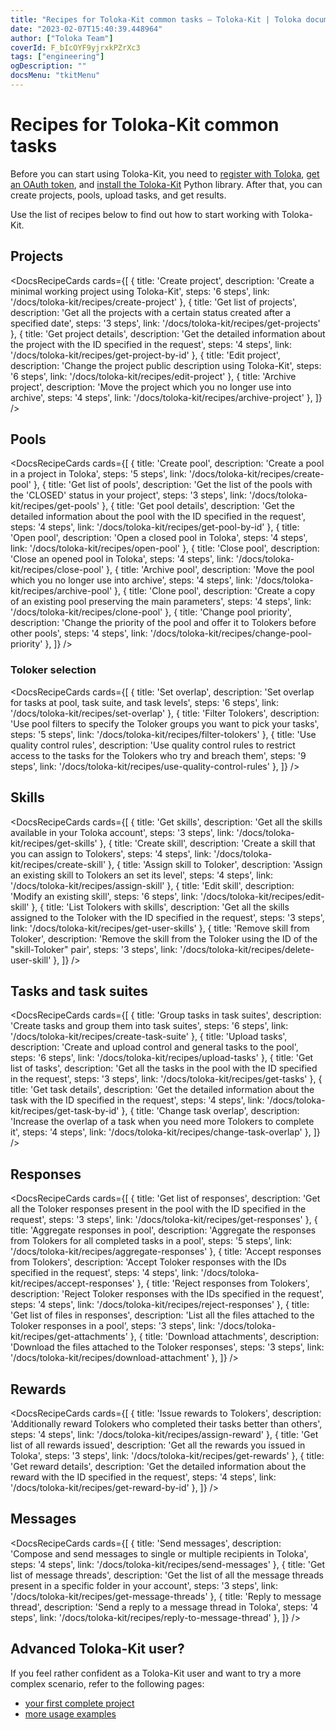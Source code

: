 ```yaml
---
title: "Recipes for Toloka-Kit common tasks — Toloka-Kit | Toloka documentation"
date: "2023-02-07T15:40:39.448964"
author: ["Toloka Team"]
coverId: F_bIcOYF9yjrxkPZrXc3
tags: ["engineering"]
ogDescription: ""
docsMenu: "tkitMenu"
---
```


# Recipes for Toloka-Kit common tasks

Before you can start using Toloka-Kit, you need to [register with Toloka](/docs/guide/access), [get an OAuth token](/docs/toloka-kit/registration), and [install the Toloka-Kit](/docs/toloka-kit/quick-start) Python library. After that, you can create projects, pools, upload tasks, and get results.

Use the list of recipes below to find out how to start working with Toloka-Kit.

## Projects

<DocsRecipeCards cards={[
  {
    title: 'Create project',
    description: 'Create a minimal working project using Toloka-Kit',
    steps: '6 steps',
    link: '/docs/toloka-kit/recipes/create-project'
  },
  {
    title: 'Get list of projects',
    description: 'Get all the projects with a certain status created after a specified date',
    steps: '3 steps',
    link: '/docs/toloka-kit/recipes/get-projects'
  },
  {
    title: 'Get project details',
    description: 'Get the detailed information about the project with the ID specified in the request',
    steps: '4 steps',
    link: '/docs/toloka-kit/recipes/get-project-by-id'
  },
  {
    title: 'Edit project',
    description: 'Change the project public description using Toloka-Kit',
    steps: '6 steps',
    link: '/docs/toloka-kit/recipes/edit-project'
  },
  {
    title: 'Archive project',
    description: 'Move the project which you no longer use into archive',
    steps: '4 steps',
    link: '/docs/toloka-kit/recipes/archive-project'
  },
]} />

## Pools

<DocsRecipeCards cards={[
  {
    title: 'Create pool',
    description: 'Create a pool in a project in Toloka',
    steps: '5 steps',
    link: '/docs/toloka-kit/recipes/create-pool'
  },
  {
    title: 'Get list of pools',
    description: 'Get the list of the pools with the \'CLOSED\' status in your project',
    steps: '3 steps',
    link: '/docs/toloka-kit/recipes/get-pools'
  },
  {
    title: 'Get pool details',
    description: 'Get the detailed information about the pool with the ID specified in the request',
    steps: '4 steps',
    link: '/docs/toloka-kit/recipes/get-pool-by-id'
  },
  {
    title: 'Open pool',
    description: 'Open a closed pool in Toloka',
    steps: '4 steps',
    link: '/docs/toloka-kit/recipes/open-pool'
  },
  {
    title: 'Close pool',
    description: 'Close an opened pool in Toloka',
    steps: '4 steps',
    link: '/docs/toloka-kit/recipes/close-pool'
  },
  {
    title: 'Archive pool',
    description: 'Move the pool which you no longer use into archive',
    steps: '4 steps',
    link: '/docs/toloka-kit/recipes/archive-pool'
  },
  {
    title: 'Clone pool',
    description: 'Create a copy of an existing pool preserving the main parameters',
    steps: '4 steps',
    link: '/docs/toloka-kit/recipes/clone-pool'
  },
  {
    title: 'Change pool priority',
    description: 'Change the priority of the pool and offer it to Tolokers before other pools',
    steps: '4 steps',
    link: '/docs/toloka-kit/recipes/change-pool-priority'
  },
]} />

### Toloker selection

<DocsRecipeCards cards={[
  {
    title: 'Set overlap',
    description: 'Set overlap for tasks at pool, task suite, and task levels',
    steps: '6 steps',
    link: '/docs/toloka-kit/recipes/set-overlap'
  },
  {
    title: 'Filter Tolokers',
    description: 'Use pool filters to specify the Toloker groups you want to pick your tasks',
    steps: '5 steps',
    link: '/docs/toloka-kit/recipes/filter-tolokers'
  },
  {
    title: 'Use quality control rules',
    description: 'Use quality control rules to restrict access to the tasks for the Tolokers who try and breach them',
    steps: '9 steps',
    link: '/docs/toloka-kit/recipes/use-quality-control-rules'
  },
]} />

## Skills

<DocsRecipeCards cards={[
  {
    title: 'Get skills',
    description: 'Get all the skills available in your Toloka account',
    steps: '3 steps',
    link: '/docs/toloka-kit/recipes/get-skills'
  },
  {
    title: 'Create skill',
    description: 'Create a skill that you can assign to Tolokers',
    steps: '4 steps',
    link: '/docs/toloka-kit/recipes/create-skill'
  },
  {
    title: 'Assign skill to Toloker',
    description: 'Assign an existing skill to Tolokers an set its level',
    steps: '4 steps',
    link: '/docs/toloka-kit/recipes/assign-skill'
  },
  {
    title: 'Edit skill',
    description: 'Modify an existing skill',
    steps: '6 steps',
    link: '/docs/toloka-kit/recipes/edit-skill'
  },
  {
    title: 'List Tolokers with skills',
    description: 'Get all the skills assigned to the Toloker with the ID specified in the request',
    steps: '3 steps',
    link: '/docs/toloka-kit/recipes/get-user-skills'
  },
  {
    title: 'Remove skill from Toloker',
    description: 'Remove the skill from the Toloker using the ID of the "skill-Toloker" pair',
    steps: '3 steps',
    link: '/docs/toloka-kit/recipes/delete-user-skill'
  },
]} />

## Tasks and task suites

<DocsRecipeCards cards={[
  {
    title: 'Group tasks in task suites',
    description: 'Create tasks and group them into task suites',
    steps: '6 steps',
    link: '/docs/toloka-kit/recipes/create-task-suite'
  },
  {
    title: 'Upload tasks',
    description: 'Create and upload control and general tasks to the pool',
    steps: '6 steps',
    link: '/docs/toloka-kit/recipes/upload-tasks'
  },
  {
    title: 'Get list of tasks',
    description: 'Get all the tasks in the pool with the ID specified in the request',
    steps: '3 steps',
    link: '/docs/toloka-kit/recipes/get-tasks'
  },
  {
    title: 'Get task details',
    description: 'Get the detailed information about the task with the ID specified in the request',
    steps: '4 steps',
    link: '/docs/toloka-kit/recipes/get-task-by-id'
  },
  {
    title: 'Change task overlap',
    description: 'Increase the overlap of a task when you need more Tolokers to complete it',
    steps: '4 steps',
    link: '/docs/toloka-kit/recipes/change-task-overlap'
  },
]} />

## Responses

<DocsRecipeCards cards={[
  {
    title: 'Get list of responses',
    description: 'Get all the Toloker responses present in the pool with the ID specified in the request',
    steps: '3 steps',
    link: '/docs/toloka-kit/recipes/get-responses'
  },
  {
    title: 'Aggregate responses in pool',
    description: 'Aggregate the responses from Tolokers for all completed tasks in a pool',
    steps: '5 steps',
    link: '/docs/toloka-kit/recipes/aggregate-responses'
  },
  {
    title: 'Accept responses from Tolokers',
    description: 'Accept Toloker responses with the IDs specified in the request',
    steps: '4 steps',
    link: '/docs/toloka-kit/recipes/accept-responses'
  },
  {
    title: 'Reject responses from Tolokers',
    description: 'Reject Toloker responses with the IDs specified in the request',
    steps: '4 steps',
    link: '/docs/toloka-kit/recipes/reject-responses'
  },
  {
    title: 'Get list of files in responses',
    description: 'List all the files attached to the Toloker responses in a pool',
    steps: '3 steps',
    link: '/docs/toloka-kit/recipes/get-attachments'
  },
  {
    title: 'Download attachments',
    description: 'Download the files attached to the Toloker responses',
    steps: '3 steps',
    link: '/docs/toloka-kit/recipes/download-attachment'
  },
]} />

## Rewards

<DocsRecipeCards cards={[
  {
    title: 'Issue rewards to Tolokers',
    description: 'Additionally reward Tolokers who completed their tasks better than others',
    steps: '4 steps',
    link: '/docs/toloka-kit/recipes/assign-reward'
  },
  {
    title: 'Get list of all rewards issued',
    description: 'Get all the rewards you issued in Toloka',
    steps: '3 steps',
    link: '/docs/toloka-kit/recipes/get-rewards'
  },
  {
    title: 'Get reward details',
    description: 'Get the detailed information about the reward with the ID specified in the request',
    steps: '4 steps',
    link: '/docs/toloka-kit/recipes/get-reward-by-id'
  },
]} />

## Messages

<DocsRecipeCards cards={[
  {
    title: 'Send messages',
    description: 'Compose and send messages to single or multiple recipients in Toloka',
    steps: '4 steps',
    link: '/docs/toloka-kit/recipes/send-messages'
  },
  {
    title: 'Get list of message threads',
    description: 'Get the list of all the message threads present in a specific folder in your account',
    steps: '3 steps',
    link: '/docs/toloka-kit/recipes/get-message-threads'
  },
  {
    title: 'Reply to message thread',
    description: 'Send a reply to a message thread in Toloka',
    steps: '4 steps',
    link: '/docs/toloka-kit/recipes/reply-to-message-thread'
  },
]} />

## Advanced Toloka-Kit user?

If you feel rather confident as a Toloka-Kit user and want to try a more complex scenario, refer to the following pages:

- [your first complete project](/docs/toloka-kit/recipes/learn-basics)
- [more usage examples](/docs/toloka-kit/recipes/use-cases)
